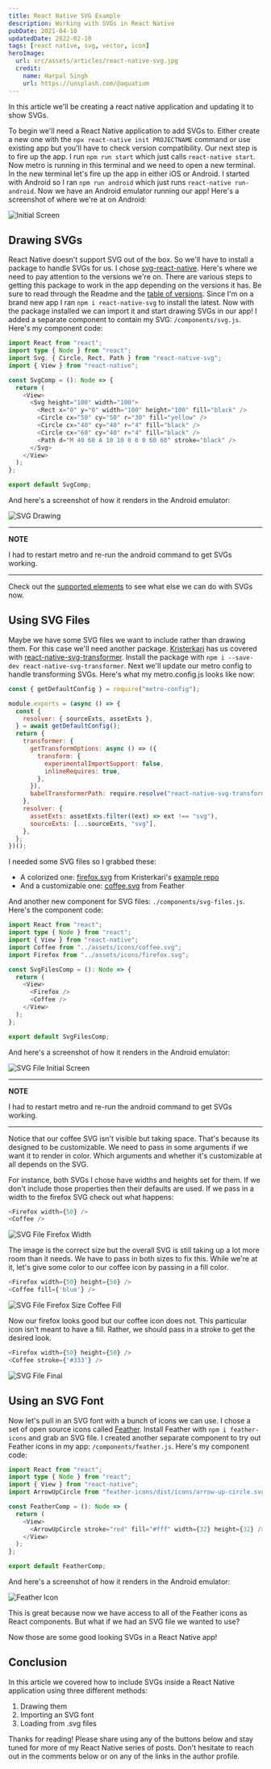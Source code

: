 ```yaml
---
title: React Native SVG Example
description: Working with SVGs in React Native
pubDate: 2021-04-10
updatedDate: 2022-02-10
tags: [react native, svg, vector, icon]
heroImage:
  url: src/assets/articles/react-native-svg.jpg
  credit:
    name: Harpal Singh
    url: https://unsplash.com/@aquatium
---
```


In this article we'll be creating a react native application and updating it to show SVGs.

To begin we'll need a React Native application to add SVGs to. Either create a new one with the `npx react-native init PROJECTNAME` command or use existing app but you'll have to check version compatibility. Our next step is to fire up the app. I run `npm run start` which just calls `react-native start`. Now metro is running in this terminal and we need to open a new terminal. In the new terminal let's fire up the app in either iOS or Android. I started with Android so I ran `npm run android` which just runs `react-native run-android`. Now we have an Android emulator running our app! Here's a screenshot of where we're at on Android:

![Initial Screen](@assets/articles/react-native-svg/init.png)

## Drawing SVGs

React Native doesn't support SVG out of the box. So we'll have to install a package to handle SVGs for us. I chose [svg-react-native](https://github.com/react-native-svg/react-native-svg). Here's where we need to pay attention to the versions we're on. There are various steps to getting this package to work in the app depending on the versions it has. Be sure to read through the Readme and the [table of versions](https://github.com/react-native-svg/react-native-svg#notice). Since I'm on a brand new app I ran `npm i react-native-svg` to install the latest. Now with the package installed we can import it and start drawing SVGs in our app! I added a separate component to contain my SVG: `/components/svg.js`. Here's my component code:

```ts
import React from "react";
import type { Node } from "react";
import Svg, { Circle, Rect, Path } from "react-native-svg";
import { View } from "react-native";

const SvgComp = (): Node => {
  return (
    <View>
      <Svg height="100" width="100">
        <Rect x="0" y="0" width="100" height="100" fill="black" />
        <Circle cx="50" cy="50" r="30" fill="yellow" />
        <Circle cx="40" cy="40" r="4" fill="black" />
        <Circle cx="60" cy="40" r="4" fill="black" />
        <Path d="M 40 60 A 10 10 0 0 0 60 60" stroke="black" />
      </Svg>
    </View>
  );
};

export default SvgComp;
```

And here's a screenshot of how it renders in the Android emulator:

![SVG Drawing](@assets/articles/react-native-svg/drawing.png)

---

**NOTE**

I had to restart metro and re-run the android command to get SVGs working.

---

Check out the [supported elements](https://github.com/react-native-svg/react-native-svg#supported-elements) to see what else we can do with SVGs now.

## Using SVG Files

Maybe we have some SVG files we want to include rather than drawing them. For this case we'll need another package. [Kristerkari](https://github.com/kristerkari) has us covered with [react-native-svg-transformer](https://github.com/kristerkari/react-native-svg-transformer). Install the package with `npm i --save-dev react-native-svg-transformer`. Next we'll update our metro config to handle transforming SVGs. Here's what my metro.config.js looks like now:

```js
const { getDefaultConfig } = require("metro-config");

module.exports = (async () => {
  const {
    resolver: { sourceExts, assetExts },
  } = await getDefaultConfig();
  return {
    transformer: {
      getTransformOptions: async () => ({
        transform: {
          experimentalImportSupport: false,
          inlineRequires: true,
        },
      }),
      babelTransformerPath: require.resolve("react-native-svg-transformer"),
    },
    resolver: {
      assetExts: assetExts.filter((ext) => ext !== "svg"),
      sourceExts: [...sourceExts, "svg"],
    },
  };
})();
```

I needed some SVG files so I grabbed these:

- A colorized one: [firefox.svg](https://raw.githubusercontent.com/kristerkari/react-native-svg-example/master/logos/firefox.svg) from Kristerkari's [example repo](https://github.com/kristerkari/react-native-svg-example)
- And a customizable one: [coffee.svg](https://feathericons.com/?query=coffee) from Feather

And another new component for SVG files: `./components/svg-files.js`. Here's the component code:

```ts
import React from "react";
import type { Node } from "react";
import { View } from "react-native";
import Coffee from "../assets/icons/coffee.svg";
import Firefox from "../assets/icons/firefox.svg";

const SvgFilesComp = (): Node => {
  return (
    <View>
      <Firefox />
      <Coffee />
    </View>
  );
};

export default SvgFilesComp;
```

And here's a screenshot of how it renders in the Android emulator:

![SVG File Initial Screen](@assets/articles/react-native-svg/file-1.png)

---

**NOTE**

I had to restart metro and re-run the android command to get SVGs working.

---

Notice that our coffee SVG isn't visible but taking space. That's because its designed to be customizable. We need to pass in some arguments if we want it to render in color. Which arguments and whether it's customizable at all depends on the SVG.

For instance, both SVGs I chose have widths and heights set for them. If we don't include those properties then their defaults are used. If we pass in a width to the firefox SVG check out what happens:

```js
<Firefox width={50} />
<Coffee />
```

![SVG File Firefox Width](@assets/articles/react-native-svg/file-2.png)

The image is the correct size but the overall SVG is still taking up a lot more room than it needs. We have to pass in both sizes to fix this. While we're at it, let's give some color to our coffee icon by passing in a fill color.

```js
<Firefox width={50} height={50} />
<Coffee fill={'blue'} />
```

![SVG File Firefox Size Coffee Fill](@assets/articles/react-native-svg/file-3.png)

Now our firefox looks good but our coffee icon does not. This particular icon isn't meant to have a fill. Rather, we should pass in a stroke to get the desired look.

```js
<Firefox width={50} height={50} />
<Coffee stroke={'#333'} />
```

![SVG File Final](@assets/articles/react-native-svg/file-4.png)

## Using an SVG Font

Now let's pull in an SVG font with a bunch of icons we can use. I chose a set of open source icons called [Feather](https://feathericons.com/). Install Feather with `npm i feather-icons` and grab an SVG file. I created another separate component to try out Feather icons in my app: `/components/feather.js`. Here's my component code:

```ts
import React from "react";
import type { Node } from "react";
import { View } from "react-native";
import ArrowUpCircle from "feather-icons/dist/icons/arrow-up-circle.svg";

const FeatherComp = (): Node => {
  return (
    <View>
      <ArrowUpCircle stroke="red" fill="#fff" width={32} height={32} />
    </View>
  );
};

export default FeatherComp;
```

And here's a screenshot of how it renders in the Android emulator:

![Feather Icon](@assets/articles/react-native-svg/feather-1.png)

This is great because now we have access to all of the Feather icons as React components. But what if we had an SVG file we wanted to use?

Now those are some good looking SVGs in a React Native app!

## Conclusion

In this article we covered how to include SVGs inside a React Native application using three different methods:

1. Drawing them
2. Importing an SVG font
3. Loading from .svg files

Thanks for reading! Please share using any of the buttons below and stay tuned for more of my React Native series of posts. Don't hesitate to reach out in the comments below or on any of the links in the author profile.
